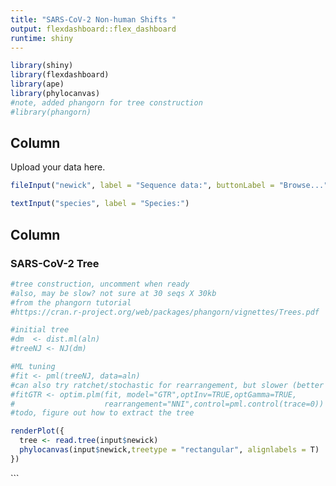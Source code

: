 ---
title: "SARS-CoV-2 Non-human Shifts "
output: flexdashboard::flex_dashboard
runtime: shiny
---

```{r setup, include=FALSE}
library(shiny)
library(flexdashboard)
library(ape)
library(phylocanvas)
#note, added phangorn for tree construction
#library(phangorn)
```

Column {.sidebar data-width=300}
-----------------------------------------------------------------------

Upload your data here.

```{r}
fileInput("newick", label = "Sequence data:", buttonLabel = "Browse...", placeholder = "No file selected")

textInput("species", label = "Species:")
```

Column
-----------------------------------------------------------------------

### SARS-CoV-2 Tree

```{r}
#tree construction, uncomment when ready
#also, may be slow? not sure at 30 seqs X 30kb
#from the phangorn tutorial
#https://cran.r-project.org/web/packages/phangorn/vignettes/Trees.pdf

#initial tree
#dm  <- dist.ml(aln)
#treeNJ <- NJ(dm)

#ML tuning
#fit <- pml(treeNJ, data=aln)
#can also try ratchet/stochastic for rearrangement, but slower (better topology)
#fitGTR <- optim.plm(fit, model="GTR",optInv=TRUE,optGamma=TRUE,
#                    rearrangement="NNI",control=pml.control(trace=0))
#todo, figure out how to extract the tree

renderPlot({
  tree <- read.tree(input$newick)
  phylocanvas(input$newick,treetype = "rectangular", alignlabels = T)
})
```
```
